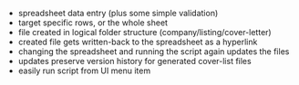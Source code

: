- spreadsheet data entry (plus some simple validation)
- target specific rows, or the whole sheet
- file created in logical folder structure (company/listing/cover-letter)
- created file gets written-back to the spreadsheet as a hyperlink
- changing the spreadsheet and running the script again updates the files
- updates preserve version history for generated cover-list files
- easily run script from UI menu item
